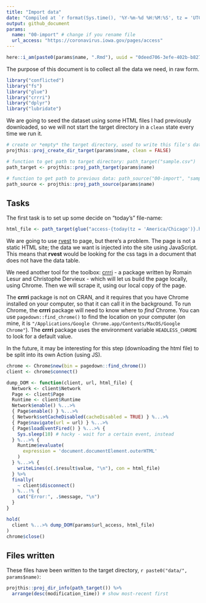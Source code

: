 ```yaml
---
title: "Import data"
date: "Compiled at `r format(Sys.time(), '%Y-%m-%d %H:%M:%S', tz = 'UTC')` UTC"
output: github_document
params:
  name: "00-import" # change if you rename file
  url_access: "https://coronavirus.iowa.gov/pages/access"
---
```


```r
here::i_am(paste0(params$name, ".Rmd"), uuid = "0deed706-3efe-402b-b827-b58e9bb3e976")
```

The purpose of this document is to collect all the data we need, in raw form.

```r
library("conflicted")
library("fs")
library("glue")
library("crrri")
library("dplyr")
library("lubridate")
```

We are going to seed the dataset using some HTML files I had previously downloaded, so we will not start the target directory in a `clean` state every time we run it.

```r
# create or *empty* the target directory, used to write this file's data: 
projthis::proj_create_dir_target(params$name, clean = FALSE)

# function to get path to target directory: path_target("sample.csv")
path_target <- projthis::proj_path_target(params$name)

# function to get path to previous data: path_source("00-import", "sample.csv")
path_source <- projthis::proj_path_source(params$name)
```

## Tasks

The first task is to set up some decide on "today's" file-name:

```r
html_file <- path_target(glue("access-{today(tz = 'America/Chicago')}.html"))
```

We are going to use [rvest](https://rvest.tidyverse.org/) to page, but there's a problem. The page is not a static HTML site; the data we want is injected into the site using JavaScript. This means that **rvest** would be looking for the css tags in a document that does not have the data table.

We need another tool for the toolbox: [crrri](https://rlesur.github.io/crrri) - a package written by Romain Lesur and Christophe Dervieux - which will let us build the page locally, using Chrome. Then we will scrape it, using our local copy of the page.

The **crrri** package is not on CRAN, and it requires that you have Chrome installed on your computer, so that it can call it in the background. To run Chrome, the **crrri** package will need to know where to *find* Chrome. You can use `pagedown::find_chrome()` to find the location on your computer (on mine, it is `"/Applications/Google Chrome.app/Contents/MacOS/Google Chrome"`). The **crrri** package uses the environment variable `HEADLESS_CHROME` to look for a default value.

In the future, it may be interesting for this step (downloading the html file) to be split into its own Action (using JS).

```r
chrome <- Chrome$new(bin = pagedown::find_chrome())
client <- chrome$connect()
```

```r
dump_DOM <- function(client, url, html_file) {
  Network <- client$Network
  Page <- client$Page
  Runtime <- client$Runtime
  Network$enable() %...>%
  { Page$enable() } %...>%
  { Network$setCacheDisabled(cacheDisabled = TRUE) } %...>% 
  { Page$navigate(url = url) } %...>%
  { Page$loadEventFired() } %...>% {
    Sys.sleep(10) # hacky - wait for a certain event, instead
  } %...>% { 
    Runtime$evaluate(
      expression = 'document.documentElement.outerHTML'
    ) 
  } %...>% {
    writeLines(c(.$result$value, "\n"), con = html_file) 
  } %>%
  finally(
    ~ client$disconnect()
  ) %...!% {
    cat("Error:", .$message, "\n")
  }
}
```

```r
hold(
  client %...>% dump_DOM(params$url_access, html_file)  
)
chrome$close()
```

## Files written

These files have been written to the target directory, ```r paste0("data/", params$name)```:

```r
projthis::proj_dir_info(path_target()) %>% 
  arrange(desc(modification_time)) # show most-recent first
```
